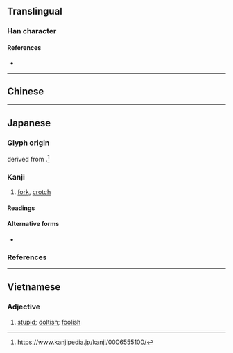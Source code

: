 {{also|俁|保}}
{{character info}}
==Translingual==

===Han character===
{{Han char|rn=9|rad=人|as=07|sn=9|four=2623.4|canj=ORMK|ids=⿰亻吴}}

====References====
* {{Han ref|kx=0106.041|dkj=00718|hdz=10160.030|uh=4FE3|ud=20451}}

----

==Chinese==
{{zh-see|俁}}

----

==Japanese==

===Glyph origin===
{{ja-etym-kokuji}} derived from {{m|ja|俟|tr=mat-}}.<ref>https://www.kanjipedia.jp/kanji/0006555100/</ref>

===Kanji===
{{ja-kanji|grade=n|rs=人07}}

# [[fork]], [[crotch]]

====Readings====
{{ja-readings
|kun=また-
}}

====Alternative forms====
* {{ja-l|股}}

===References===
<references />

----

==Vietnamese==

===Adjective===
{{vi-adj|ngu|sc=Hani|rs=人07}}

# [[stupid]]; [[doltish]]; [[foolish]]